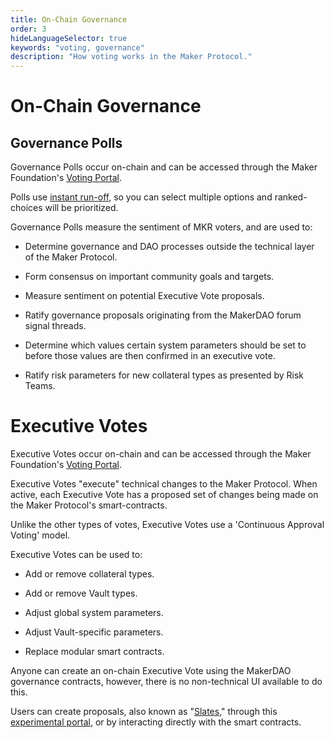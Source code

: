 ```yaml
---
title: On-Chain Governance
order: 3
hideLanguageSelector: true
keywords: "voting, governance"
description: "How voting works in the Maker Protocol."
---
```


# On-Chain Governance

## Governance Polls

Governance Polls occur on-chain and can be accessed through the Maker Foundation's [Voting Portal](https://vote.makerdao.com/polling).

Polls use [instant run-off](<https://ballotpedia.org/Ranked-choice_voting_(RCV)>), so you can select multiple options and ranked-choices will be prioritized.

<CTA>


Governance Polls measure the sentiment of MKR voters, and are used to:

- Determine governance and DAO processes outside the technical layer of the Maker Protocol.

- Form consensus on important community goals and targets.

- Measure sentiment on potential Executive Vote proposals.

- Ratify governance proposals originating from the MakerDAO forum signal threads.

- Determine which values certain system parameters should be set to before those values are then confirmed in an executive vote.

- Ratify risk parameters for new collateral types as presented by Risk Teams.

</CTA>


# Executive Votes

Executive Votes occur on-chain and can be accessed through the Maker Foundation's [Voting Portal](https://vote.makerdao.com/polling).

Executive Votes "execute" technical changes to the Maker Protocol. When active, each Executive Vote has a proposed set of changes being made on the Maker Protocol's smart-contracts.

<CTA>


Unlike the other types of votes, Executive Votes use a 'Continuous Approval Voting' model.

Executive Votes can be used to:

- Add or remove collateral types.

- Add or remove Vault types.

- Adjust global system parameters.

- Adjust Vault-specific parameters.

- Replace modular smart contracts.

</CTA>


Anyone can create an on-chain Executive Vote using the MakerDAO governance contracts, however, there is no non-technical UI available to do this.

Users can create proposals, also known as "[Slates](https://docs.makerdao.com/smart-contract-modules/governance-module/chief-detailed-documentation)," through this [experimental portal](https://chief.makerdao.com/), or by interacting directly with the smart contracts.
